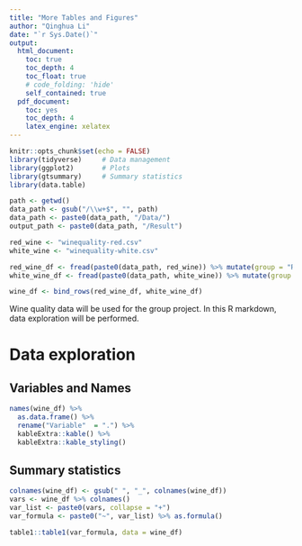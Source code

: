```yaml
---
title: "More Tables and Figures"
author: "Qinghua Li"
date: "`r Sys.Date()`"
output: 
  html_document:
    toc: true
    toc_depth: 4
    toc_float: true
    # code_folding: 'hide'
    self_contained: true
  pdf_document:
    toc: yes
    toc_depth: 4
    latex_engine: xelatex
---
```


```r
knitr::opts_chunk$set(echo = FALSE)
library(tidyverse)     # Data management
library(ggplot2)       # Plots 
library(gtsummary)     # Summary statistics
library(data.table)
```


```r
path <- getwd()
data_path <- gsub("/\\w+$", "", path)
data_path <- paste0(data_path, "/Data/")
output_path <- paste0(data_path, "/Result")

red_wine <- "winequality-red.csv"
white_wine <- "winequality-white.csv"

red_wine_df <- fread(paste0(data_path, red_wine)) %>% mutate(group = "Red")
white_wine_df <- fread(paste0(data_path, white_wine)) %>% mutate(group = "White")

wine_df <- bind_rows(red_wine_df, white_wine_df)
```


Wine quality data will be used for the group project. In this R markdown, data exploration will be performed. 

# Data exploration
## Variables and Names 
```r
names(wine_df) %>% 
  as.data.frame() %>% 
  rename("Variable"  = ".") %>% 
  kableExtra::kable() %>% 
  kableExtra::kable_styling()
```


## Summary statistics
```r
colnames(wine_df) <- gsub(" ", "_", colnames(wine_df))
vars <- wine_df %>% colnames()
var_list <- paste0(vars, collapse = "+")
var_formula <- paste0("~", var_list) %>% as.formula()

table1::table1(var_formula, data = wine_df)
```



